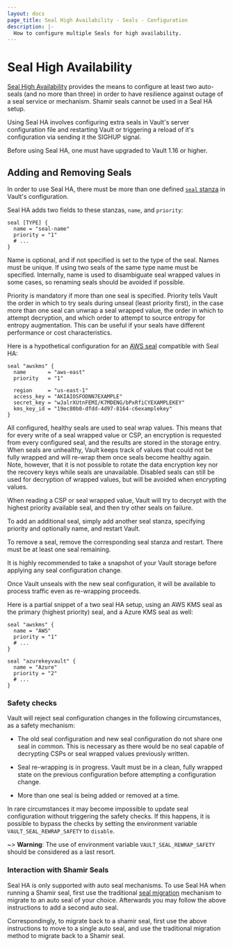 ```yaml
---
layout: docs
page_title: Seal High Availability - Seals - Configuration
description: |-
  How to configure multiple Seals for high availability.
---
```


# Seal High Availability

<EnterpriseAlert product="vault" />

[Seal High Availability](/vault/docs/concepts/seal#seal-high-availability-enterprise)
provides the means to configure at least two auto-seals (and no more than three)
in order to have resilience against outage of a seal service or mechanism. 
Shamir seals cannot be used in a Seal HA setup.

Using Seal HA involves configuring extra seals in Vault's server configuration file
and restarting Vault or triggering a reload of it's configuration via sending
it the SIGHUP signal.

Before using Seal HA, one must have upgraded to Vault 1.16 or higher.

## Adding and Removing Seals

In order to use Seal HA, there must be more than one defined [`seal` stanza](/vault/docs/configuration/seal)
in Vault's configuration.

Seal HA adds two fields to these stanzas, `name`, and `priority`:

```hcl
seal [TYPE] {
  name = "seal-name"
  priority = "1"
  # ...
}
```

Name is optional, and if not specified is set to the type of the seal.  Names
must be unique.  If using two seals of the same type name must be specified.
Internally, name is used to disambiguate seal wrapped values in some cases,
so renaming seals should be avoided if possible.

Priority is mandatory if more than one seal is specified.  Priority tells Vault
the order in which to try seals during unseal (least priority first),
in the case more than one seal can unwrap a seal wrapped value, the order
in which to attempt decryption, and which order to attempt to source entropy
for entropy augmentation.  This can be useful if your seals have different
performance or cost characteristics.

Here is a hypothetical configuration for an [AWS seal](/vault/docs/configuration/seal/awskms)
compatible with Seal HA:

```hcl
seal "awskms" {
  name       = "aws-east"
  priority   = "1"

  region     = "us-east-1"
  access_key = "AKIAIOSFODNN7EXAMPLE"
  secret_key = "wJalrXUtnFEMI/K7MDENG/bPxRfiCYEXAMPLEKEY"
  kms_key_id = "19ec80b0-dfdd-4d97-8164-c6examplekey"
}
```

All configured, healthy seals are used to seal wrap values.  This means that
for every write of a seal wrapped value or CSP, an encryption is requested
from every configured seal, and the results are stored in the storage entry.
When seals are unhealthy, Vault keeps track of values that could not be fully
wrapped and will re-wrap them once seals become healthy again. Note, however,
that it is not possible to rotate the data encryption key nor the recovery keys
while seals are unavailable. Disabled seals can still be used for decryption
of wrapped values, but will be avoided when encrypting values.

When reading a CSP or seal wrapped value, Vault will try to decrypt with the
highest priority available seal, and then try other seals on failure.

To add an additional seal, simply add another seal stanza, specifying priority
and optionally name, and restart Vault.

To remove a seal, remove the corresponding seal stanza and restart.  There must
be at least one seal remaining.

It is highly recommended to take a snapshot of your Vault storage before applying
any seal configuration change.

Once Vault unseals with the new seal configuration, it will be available to process
traffic even as re-wrapping proceeds.

Here is a partial snippet of a two seal HA setup, using an AWS KMS seal as
the primary (highest priority) seal, and a Azure KMS seal as well:

```
seal "awskms" {
  name = "AWS"
  priority = "1"
  # ...
}

seal "azurekeyvault" {
  name = "Azure"
  priority = "2"
  # ...
}
```

### Safety checks

Vault will reject seal configuration changes in the following circumstances,
as a safety mechanism:

* The old seal configuration and new seal configuration do not share one seal
in common.  This is necessary as there would be no seal capable of decrypting
CSPs or seal wrapped values previously written.

* Seal re-wrapping is in progress.  Vault must be in a clean, fully wrapped state
on the previous configuration before attempting a configuration change.

* More than one seal is being added or removed at a time.

In rare circumstances it may become impossible to update seal configuration
without triggering the safety checks. If this happens, it is possible to bypass
the checks by setting the environment variable `VAULT_SEAL_REWRAP_SAFETY` to
`disable`.

~> **Warning**: The use of environment variable `VAULT_SEAL_REWRAP_SAFETY`
should be considered as a last resort.


### Interaction with Shamir Seals

Seal HA is only supported with auto seal mechanisms.  To use Seal HA when
running a Shamir seal, first use the traditional
[seal migration](/vault/docs/concepts/seal#seal-migration) mechanism to migrate to
an auto seal of your choice.  Afterwards you may follow the above
instructions to add a second auto seal.

Correspondingly, to migrate back to a shamir seal, first use the above
instructions to move to a single auto seal, and use the traditional
migration method to migrate back to a Shamir seal.
